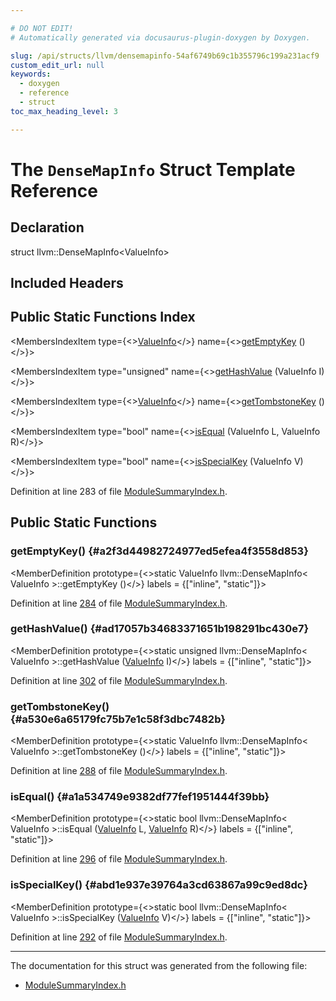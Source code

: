 ```yaml
---

# DO NOT EDIT!
# Automatically generated via docusaurus-plugin-doxygen by Doxygen.

slug: /api/structs/llvm/densemapinfo-54af6749b69c1b355796c199a231acf9
custom_edit_url: null
keywords:
  - doxygen
  - reference
  - struct
toc_max_heading_level: 3

---
```





# The `DenseMapInfo` Struct Template Reference

<DoxygenPage pluginConfig={pluginConfig}>



## Declaration

<CodeBlock>struct llvm::DenseMapInfo&lt;ValueInfo&gt;</CodeBlock>

## Included Headers

<IncludesList>
<IncludesListItem
  filePath="llvm/IR/ModuleSummaryIndex.h"
  permalink="/docs/api/files/include/include/llvm/include/llvm/ir/modulesummaryindex-h"
  isLocal="true" />
</IncludesList>

## Public Static Functions Index

<MembersIndex>

<MembersIndexItem
  type={<><a href="/docs/api/structs/llvm/valueinfo">ValueInfo</a></>}
  name={<><a href="#a2f3d44982724977ed5efea4f3558d853">getEmptyKey</a> ()</>}>
</MembersIndexItem>

<MembersIndexItem
  type="unsigned"
  name={<><a href="#ad17057b34683371651b198291bc430e7">getHashValue</a> (ValueInfo I)</>}>
</MembersIndexItem>

<MembersIndexItem
  type={<><a href="/docs/api/structs/llvm/valueinfo">ValueInfo</a></>}
  name={<><a href="#a530e6a65179fc75b7e1c58f3dbc7482b">getTombstoneKey</a> ()</>}>
</MembersIndexItem>

<MembersIndexItem
  type="bool"
  name={<><a href="#a1a534749e9382df77fef1951444f39bb">isEqual</a> (ValueInfo L, ValueInfo R)</>}>
</MembersIndexItem>

<MembersIndexItem
  type="bool"
  name={<><a href="#abd1e937e39764a3cd63867a99c9ed8dc">isSpecialKey</a> (ValueInfo V)</>}>
</MembersIndexItem>

</MembersIndex>


Definition at line 283 of file <a href="/docs/api/files/include/include/llvm/include/llvm/ir/modulesummaryindex-h">ModuleSummaryIndex.h</a>.

<SectionDefinition>

## Public Static Functions

### getEmptyKey() {#a2f3d44982724977ed5efea4f3558d853}

<MemberDefinition
  prototype={<>static ValueInfo llvm::DenseMapInfo&lt; ValueInfo &gt;::getEmptyKey ()</>}
  labels = {["inline", "static"]}>

Definition at line <a href="/docs/api/files/include/include/llvm/include/llvm/ir/modulesummaryindex-h/#l00284">284</a> of file <a href="/docs/api/files/include/include/llvm/include/llvm/ir/modulesummaryindex-h">ModuleSummaryIndex.h</a>.
</MemberDefinition>

### getHashValue() {#ad17057b34683371651b198291bc430e7}

<MemberDefinition
  prototype={<>static unsigned llvm::DenseMapInfo&lt; ValueInfo &gt;::getHashValue (<a href="/docs/api/structs/llvm/valueinfo">ValueInfo</a> I)</>}
  labels = {["inline", "static"]}>

Definition at line <a href="/docs/api/files/include/include/llvm/include/llvm/ir/modulesummaryindex-h/#l00302">302</a> of file <a href="/docs/api/files/include/include/llvm/include/llvm/ir/modulesummaryindex-h">ModuleSummaryIndex.h</a>.
</MemberDefinition>

### getTombstoneKey() {#a530e6a65179fc75b7e1c58f3dbc7482b}

<MemberDefinition
  prototype={<>static ValueInfo llvm::DenseMapInfo&lt; ValueInfo &gt;::getTombstoneKey ()</>}
  labels = {["inline", "static"]}>

Definition at line <a href="/docs/api/files/include/include/llvm/include/llvm/ir/modulesummaryindex-h/#l00288">288</a> of file <a href="/docs/api/files/include/include/llvm/include/llvm/ir/modulesummaryindex-h">ModuleSummaryIndex.h</a>.
</MemberDefinition>

### isEqual() {#a1a534749e9382df77fef1951444f39bb}

<MemberDefinition
  prototype={<>static bool llvm::DenseMapInfo&lt; ValueInfo &gt;::isEqual (<a href="/docs/api/structs/llvm/valueinfo">ValueInfo</a> L, <a href="/docs/api/structs/llvm/valueinfo">ValueInfo</a> R)</>}
  labels = {["inline", "static"]}>

Definition at line <a href="/docs/api/files/include/include/llvm/include/llvm/ir/modulesummaryindex-h/#l00296">296</a> of file <a href="/docs/api/files/include/include/llvm/include/llvm/ir/modulesummaryindex-h">ModuleSummaryIndex.h</a>.
</MemberDefinition>

### isSpecialKey() {#abd1e937e39764a3cd63867a99c9ed8dc}

<MemberDefinition
  prototype={<>static bool llvm::DenseMapInfo&lt; ValueInfo &gt;::isSpecialKey (<a href="/docs/api/structs/llvm/valueinfo">ValueInfo</a> V)</>}
  labels = {["inline", "static"]}>

Definition at line <a href="/docs/api/files/include/include/llvm/include/llvm/ir/modulesummaryindex-h/#l00292">292</a> of file <a href="/docs/api/files/include/include/llvm/include/llvm/ir/modulesummaryindex-h">ModuleSummaryIndex.h</a>.
</MemberDefinition>

</SectionDefinition>

<hr/>

The documentation for this struct was generated from the following file:

<ul>
<li><a href="/docs/api/files/include/include/llvm/include/llvm/ir/modulesummaryindex-h">ModuleSummaryIndex.h</a></li>
</ul>

</DoxygenPage>
